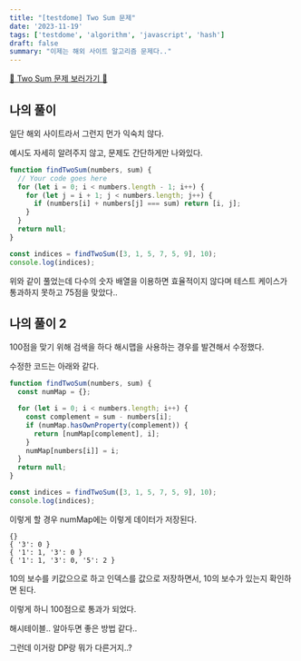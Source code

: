 ```yaml
---
title: "[testdome] Two Sum 문제"
date: '2023-11-19'
tags: ['testdome', 'algorithm', 'javascript', 'hash']
draft: false
summary: "이제는 해외 사이트 알고리즘 문제다.."
---
```


[📌 Two Sum 문제 보러가기 📌](https://www.testdome.com/questions/javascript/two-sum/56606)

## 나의 풀이

일단 해외 사이트라서 그런지 먼가 익숙치 않다.

예시도 자세히 알려주지 않고, 문제도 간단하게만 나와있다.

```js
function findTwoSum(numbers, sum) {
  // Your code goes here
  for (let i = 0; i < numbers.length - 1; i++) {
    for (let j = i + 1; j < numbers.length; j++) {
      if (numbers[i] + numbers[j] === sum) return [i, j];
    }
  }
  return null;
}

const indices = findTwoSum([3, 1, 5, 7, 5, 9], 10);
console.log(indices);
```

위와 같이 풀었는데 다수의 숫자 배열을 이용하면 효율적이지 않다며 테스트 케이스가 통과하지 못하고
75점을 맞았다..

## 나의 풀이 2

100점을 맞기 위해 검색을 하다 해시맵을 사용하는 경우를 발견해서 수정했다.

수정한 코드는 아래와 같다.

```js
function findTwoSum(numbers, sum) {
  const numMap = {};

  for (let i = 0; i < numbers.length; i++) {
    const complement = sum - numbers[i];
    if (numMap.hasOwnProperty(complement)) {
      return [numMap[complement], i];
    }
    numMap[numbers[i]] = i;
  }
  return null;
}

const indices = findTwoSum([3, 1, 5, 7, 5, 9], 10);
console.log(indices);
```

이렇게 할 경우 numMap에는 이렇게 데이터가 저장된다.

```
{}
{ '3': 0 }
{ '1': 1, '3': 0 }
{ '1': 1, '3': 0, '5': 2 }
```

10의 보수를 키값으으로 하고 인덱스를 값으로 저장하면서, 10의 보수가 있는지 확인하면 된다.

이렇게 하니 100점으로 통과가 되었다.

해시테이블.. 알아두면 좋은 방법 같다..

그런데 이거랑 DP랑 뭐가 다른거지..?
